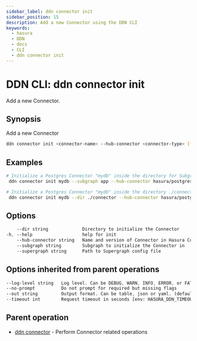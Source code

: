 ```yaml
---
sidebar_label: ddn connector init
sidebar_position: 15
description: Add a new Connector using the DDN CLI
keywords:
  - hasura
  - DDN
  - docs
  - CLI
  - ddn connector init
---
```


# DDN CLI: ddn connector init

Add a new Connector.

## Synopsis

Add a new Connector

```bash
ddn connector init <connector-name> --hub-connector <connector-type> [flags]
```

## Examples

```bash
# Initialize a Postgres Connector "mydb" inside the directory for Subgraph "app"
 ddn connector init mydb --subgraph app --hub-connector hasura/postgres

# Initialize a Postgres Connector "mydb" inside the directory ./connector
 ddn connector init mydb --dir ./connector --hub-connector hasura/postgres
```

## Options

```sass
    --dir string             Directory to initialize the Connector
-h, --help                   help for init
    --hub-connector string   Name and version of Connector in Hasura Connector Hub. ref: https://hasura.io/connectors (required)
    --subgraph string        Subgraph to initialize the Connector in
    --supergraph string      Path to Supergraph config file
```

## Options inherited from parent operations

```sass
--log-level string   Log level. Can be DEBUG, WARN, INFO, ERROR, or FATAL. (default "INFO")
--no-prompt          Do not prompt for required but missing flags
--out string         Output format. Can be table, json or yaml. (default "table")
--timeout int        Request timeout in seconds [env: HASURA_DDN_TIMEOUT] (default 100)
```

## Parent operation

- [ddn connector](/cli/commands/ddn_connector) - Perform Connector related operations
